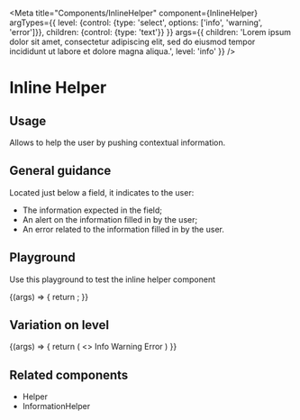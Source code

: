 
<Meta
  title="Components/InlineHelper"
  component={InlineHelper}
  argTypes={{
    level: {control: {type: 'select', options: ['info', 'warning', 'error']}},
    children: {control: {type: 'text'}}
  }}
  args={{
    children: 'Lorem ipsum dolor sit amet, consectetur adipiscing elit, sed do eiusmod tempor incididunt ut labore et dolore magna aliqua.',
    level: 'info'
  }}
/>

# Inline Helper

## Usage

Allows to help the user by pushing contextual information.

## General guidance

Located just below a field, it indicates to the user:
- The information expected in the field;
- An alert on the information filled in by the user;
- An error related to the information filled in by the user.

## Playground

Use this playground to test the inline helper component

<Canvas>
  <Story name="Standard">
    {(args) => {
      return <InlineHelper {...args}/>;
    }}
  </Story>
</Canvas>

<ArgsTable story="Standard" />

## Variation on level
<Canvas>
  <Story name="Level">
    {(args) => {
      return (
        <>
          <InlineHelper {...args} level="info">Info</InlineHelper>
          <InlineHelper {...args} level="warning">Warning</InlineHelper>
          <InlineHelper {...args} level="error">Error</InlineHelper>
        </>
      )
    }}
  </Story>
</Canvas>

## Related components
<ul>
  <li><LinkTo kind="Components/Helper" story="Standard">Helper</LinkTo></li>
  <li><LinkTo kind="Components/InformationHelper" story="Standard">InformationHelper</LinkTo></li>
</ul>
